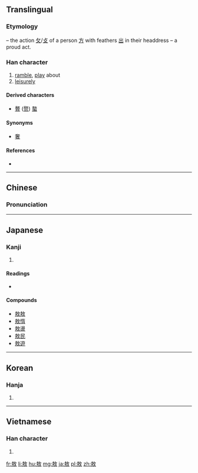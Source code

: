 ==Translingual==

===Etymology===
{{Han etyl}}
{{Han compound|出|放|ls=ic}} – the action [[攵]]/[[攴]] of a person [[方]] with feathers [[出]] in their headdress – a proud act.

===Han character===
{{Han char|rn=66|rad=攴|as=07|sn=11|four=48240|canj=GSOK,QSOK|ids=⿰⿱士方攵}}

# [[ramble]], [[play]] about
# [[leisurely]]

====Derived characters====
* [[贅]] ([[赘]]) [[螯]]

====Synonyms====
* [[奢]]

====References====
* {{Han ref|kx=0471.140|dkj=13226|dj=0824.010|hdz=21456.130|uh=6556|ud=25942|bh=B1CE|bd=45518}}

----

==Chinese==
{{zh-forms}}

===Pronunciation===
{{zh-pron
|m=áo
|c=ngou4,ngou6
|mc=y
|oc=y
|ma=
|cat=v,adv
}}

----

==Japanese==

===Kanji===
{{ja-kanji|grade=|rs=攴07}}

# {{defn|lang=ja|sort=攴07}}

====Readings====
* {{ja-readings|on=[[ごう]] (gō)|kun=[[あそぶ]] (asobu), [[おごる]] (ogoru)}}

====Compounds====
* [[敖敖]]
* [[敖惰]]
* [[敖盪]]
* [[敖民]]
* [[敖遊]]

----

==Korean==

===Hanja===
{{ko-hanja|hangeul=오|eumhun=|rv=o|mr=o|y=o}}

# {{defn|lang=ko|sort=攴07}}

----

==Vietnamese==

===Han character===
{{vi-readings|rs=攴07|hanviet=ngào}}

# {{defn|lang=vi|sort=攴07}}

[[fr:敖]]
[[li:敖]]
[[hu:敖]]
[[mg:敖]]
[[ja:敖]]
[[pl:敖]]
[[zh:敖]]
